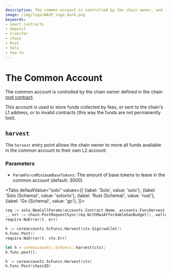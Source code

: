 ```yaml
---
description: The common account is controlled by the chain owner, and is used to store funds collected by fees, invalid contracts or sent to the L1 chain address.
image: /img/logo/WASP_logo_dark.png
keywords:
- smart contracts
- deposit
- transfer
- chain
- Rust
- Solo
- how to
---
```



# The Common Account

The common account is controlled by the chain owner defined in the chain [root contract](../core_contracts/root.md).

This account is used to store funds collected by fees, or sent to the chain's L1 address, or to invalid contracts (this
way the funds are not permanently lost).

## `harvest`

The `harvest` entry point allows the chain owner to move all funds available in the common account to their own L2
account.

### Parameters

- `ParamForceMinimumBaseTokens`: The amount of base tokens to leave in the common account (default: 3000).

<Tabs
    defaultValue="solo"
    values={[
        {label: 'Solo', value: 'solo'},
        {label: 'Solo (Schema)', value: 'soloctx'},
        {label: 'Rust (Schema)', value: 'rust'},
        {label: 'Go (Schema)', value: 'go'},
    ]}>
<TabItem value="solo">

```go
req := solo.NewCallParams(accounts.Contract.Name, accounts.FuncHarvest.Name)
_, err := chain.PostRequestSync(req.WithMaxAffordableGasBudget(), wallet)
require.NoError(t, err)
```

</TabItem>
<TabItem value="soloctx">

```go
h := coreaccounts.ScFuncs.Harvest(ctx.Sign(wallet))
h.Func.Post()
require.NoError(t, ctx.Err)
```

</TabItem>
<TabItem value="rust">

```rust
let h = coreaccounts::ScFuncs::harvest(ctx);
h.func.post();
```

</TabItem>
<TabItem value="go">

```go
h := coreaccounts.ScFuncs.Harvest(ctx)
h.Func.Post(chainID)
```

</TabItem>
</Tabs>
